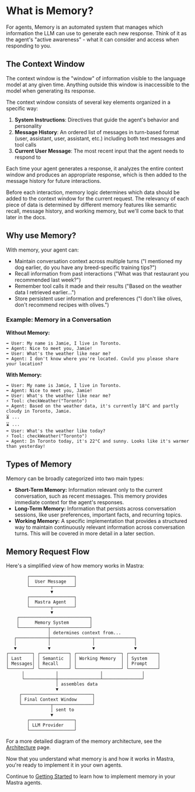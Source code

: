 # What is Memory?

For agents, Memory is an automated system that manages which information the LLM can use to generate each new response. Think of it as the agent's "active awareness" - what it can consider and access when responding to you.

## The Context Window

The context window is the "window" of information visible to the language model at any given time. Anything outside this window is inaccessible to the model when generating its response.

The context window consists of several key elements organized in a specific way:

1. **System Instructions**: Directives that guide the agent's behavior and personality
2. **Message History**: An ordered list of messages in turn-based format (user, assistant, user, assistant, etc.) including both text messages and tool calls
3. **Current User Message**: The most recent input that the agent needs to respond to

Each time your agent generates a response, it analyzes the entire context window and produces an appropriate response, which is then added to the message history for future interactions.

Before each interaction, memory logic determines which data should be added to the context window for the current request. The relevancy of each piece of data is determined by different memory features like semantic recall, message history, and working memory, but we'll come back to that later in the docs.

## Why use Memory?

With memory, your agent can:

- Maintain conversation context across multiple turns ("I mentioned my dog earlier, do you have any breed-specific training tips?")
- Recall information from past interactions ("What was that restaurant you recommended last week?")
- Remember tool calls it made and their results ("Based on the weather data I retrieved earlier...")
- Store persistent user information and preferences ("I don't like olives, don't recommend recipes with olives.")

### Example: Memory in a Conversation

**Without Memory:**

```
➡️ User: My name is Jamie, I live in Toronto.
⬅️ Agent: Nice to meet you, Jamie!
➡️ User: What's the weather like near me?
⬅️ Agent: I don't know where you're located. Could you please share your location?
```

**With Memory:**

```
➡️ User: My name is Jamie, I live in Toronto.
⬅️ Agent: Nice to meet you, Jamie!
➡️ User: What's the weather like near me?
⚡️ Tool: checkWeather("Toronto")
⬅️ Agent: Based on the weather data, it's currently 18°C and partly cloudy in Toronto, Jamie.
⏳ ...
⌛️ ...
➡️ User: What's the weather like today?
⚡️ Tool: checkWeather("Toronto")
⬅️ Agent: In Toronto today, it's 22°C and sunny. Looks like it's warmer than yesterday!
```

## Types of Memory

Memory can be broadly categorized into two main types:

- **Short-Term Memory:** Information relevant only to the current conversation, such as recent messages. This memory provides immediate context for the agent's responses.
- **Long-Term Memory:** Information that persists across conversation sessions, like user preferences, important facts, and recurring topics.
- **Working Memory:** A specific implementation that provides a structured way to maintain continuously relevant information across conversation turns. This will be covered in more detail in a later section.

## Memory Request Flow

Here's a simplified view of how memory works in Mastra:

```text
        ┌─────────────────┐
        │  User Message   │
        └────────┬────────┘
                 ▼
        ┌─────────────────┐
        │  Mastra Agent   │
        └────────┬────────┘
                 ▼
    ┌───────────────────────────┐
    │      Memory System        │
    └───────────┬───────────────┘
                │ determines context from...
   ┌────────────┼────────────────┬───────────────┐
   │            │                │               │
   ▼            ▼                ▼               ▼
┌─────────┐ ┌───────────┐ ┌─────────────────┐ ┌───────────┐
│ Last    │ │ Semantic  │ │ Working Memory  │ │ System    │
│ Messages│ │ Recall    │ │                 │ │ Prompt    │
└─────────┘ └───────────┘ └─────────────────┘ └───────────┘
      │            │                │               │
      └────────────┼────────────────┴───────────────┘
                   │ assembles data
                   ▼
     ┌───────────────────────────┐
     │ Final Context Window      │
     └───────────┬───────────────┘
                 │ sent to
                 ▼
        ┌─────────────────┐
        │ LLM Provider    │
        └─────────────────┘
```

For a more detailed diagram of the memory architecture, see the [Architecture](./memory-architecture.mdx) page.

Now that you understand what memory is and how it works in Mastra, you're ready to implement it in your own agents.

Continue to [Getting Started](./getting-started.mdx) to learn how to implement memory in your Mastra agents.
